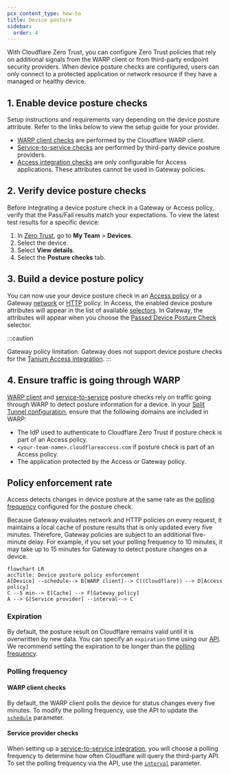 ```yaml
---
pcx_content_type: how-to
title: Device posture
sidebar:
  order: 4
---
```


With Cloudflare Zero Trust, you can configure Zero Trust policies that rely on additional signals from the WARP client or from third-party endpoint security providers. When device posture checks are configured, users can only connect to a protected application or network resource if they have a managed or healthy device.

## 1. Enable device posture checks

Setup instructions and requirements vary depending on the device posture attribute. Refer to the links below to view the setup guide for your provider.

- [WARP client checks](/cloudflare-one/identity/devices/warp-client-checks/) are performed by the Cloudflare WARP client.
- [Service-to-service checks](/cloudflare-one/identity/devices/service-providers/) are performed by third-party device posture providers.
- [Access integration checks](/cloudflare-one/identity/devices/access-integrations/) are only configurable for Access applications. These attributes cannot be used in Gateway policies.

## 2. Verify device posture checks

Before integrating a device posture check in a Gateway or Access policy, verify that the Pass/Fail results match your expectations. To view the latest test results for a specific device:

1. In [Zero Trust](https://one.dash.cloudflare.com/), go to **My Team** > **Devices**.
2. Select the device.
3. Select **View details**.
4. Select the **Posture checks** tab.

## 3. Build a device posture policy

You can now use your device posture check in an [Access policy](/cloudflare-one/policies/access/) or a Gateway [network](/cloudflare-one/policies/gateway/network-policies/common-policies/#enforce-device-posture) or [HTTP](/cloudflare-one/policies/gateway/http-policies/common-policies/#check-device-posture) policy. In Access, the enabled device posture attributes will appear in the list of available [selectors](/cloudflare-one/policies/access/#selectors). In Gateway, the attributes will appear when you choose the [Passed Device Posture Check](/cloudflare-one/policies/gateway/network-policies/#device-posture) selector.

:::caution

Gateway policy limitation. Gateway does not support device posture checks for the [Tanium Access integration](/cloudflare-one/identity/devices/access-integrations/tanium/).
:::

## 4. Ensure traffic is going through WARP

[WARP client](/cloudflare-one/identity/devices/warp-client-checks/) and [service-to-service](/cloudflare-one/identity/devices/service-providers/) posture checks rely on traffic going through WARP to detect posture information for a device. In your [Split Tunnel configuration](/cloudflare-one/connections/connect-devices/warp/configure-warp/route-traffic/split-tunnels/), ensure that the following domains are included in WARP:

- The IdP used to authenticate to Cloudflare Zero Trust if posture check is part of an Access policy.
- `<your-team-name>.cloudflareaccess.com` if posture check is part of an Access policy.
- The application protected by the Access or Gateway policy.

## Policy enforcement rate

Access detects changes in device posture at the same rate as the [polling frequency](#polling-frequency) configured for the posture check.

Because Gateway evaluates network and HTTP policies on every request, it maintains a local cache of posture results that is only updated every five minutes. Therefore, Gateway policies are subject to an additional five-minute delay. For example, if you set your polling frequency to 10 minutes, it may take up to 15 minutes for Gateway to detect posture changes on a device.

```mermaid
flowchart LR
accTitle: Device posture policy enforcement
A[Device] --schedule--> B[WARP client]--> C((Cloudflare)) --> D[Access policy]
C --5 min--> E[Cache] --> F[Gateway policy]
A --> G[Service provider] --interval--> C
```

### Expiration

By default, the posture result on Cloudflare remains valid until it is overwritten by new data. You can specify an `expiration` time using our [API](/api/operations/device-posture-rules-update-device-posture-rule). We recommend setting the expiration to be longer than the [polling frequency](#polling-frequency).

### Polling frequency

#### WARP client checks

By default, the WARP client polls the device for status changes every five minutes. To modify the polling frequency, use the API to update the [`schedule`](/api/operations/device-posture-rules-update-device-posture-rule) parameter.

#### Service provider checks

When setting up a [service-to-service integration](/cloudflare-one/identity/devices/service-providers/), you will choose a polling frequency to determine how often Cloudflare will query the third-party API. To set the polling frequency via the API, use the [`interval`](/api/operations/device-posture-integrations-update-device-posture-integration) parameter.
